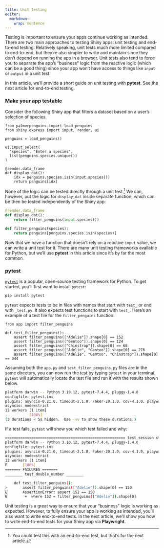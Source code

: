 ```yaml
---
title: Unit testing
editor:
  markdown:
    wrap: sentence
---
```


Testing is important to ensure your apps continue working as intended.
There are two main approaches to testing Shiny apps: unit testing and end-to-end testing.
Relatively speaking, unit tests much more limited compared to end-to-end, but they're also simpler to write and maintain since they don't depend on running the app in a browser.
Unit tests also tend to force you to separate the app's "business" logic from the reactive logic (which can be a good thing) since your app won't have access to things like `input` or `output` in a unit test.

In this article, we'll provide a short guide on unit testing with **pytest**. See the next article for end-to-end testing.

### Make your app testable

Consider the following Shiny app that filters a dataset based on a user's selection of species.

```.python
from palmerpenguins import load_penguins
from shiny.express import input, render, ui

penguins = load_penguins()

ui.input_select(
  "species", "Enter a species",
  list(penguins.species.unique())
)

@render.data_frame
def display_dat():
    idx = penguins.species.isin(input.species())
    return penguins[idx]
```

None of the logic can be tested directly through a unit test.[^end-to-end]
We can, however, put the logic for `display_dat` inside separate function, which can be then be tested independently of the Shiny app:

[^end-to-end]: You could test this with an end-to-end test, but that's for the next article.

```python
@render.data_frame
def display_dat():
    return filter_penguins(input.species())

def filter_penguins(species):
    return penguins[penguins.species.isin(species)]
```

Now that we have a function that doesn't rely on a reactive `input` value, we can write a unit test for it.
There are many unit testing frameworks available for Python, but we'll use **pytest** in this article since it's by far the most common.


### pytest

[`pytest`](https://docs.pytest.org/en/8.2.x/contents.html) is a popular, open-source testing framework for Python.
To get started, you'll first want to install `pytest`:

```bash
pip install pytest
```

`pytest` expects tests to be in files with names that start with `test_` or end with `_test.py`.
It also expects test functions to start with `test_`.
Here's an example of a test file for the `filter_penguins` function:

```.python
from app import filter_penguins

def test_filter_penguins():
    assert filter_penguins(["Adelie"]).shape[0] == 152
    assert filter_penguins(["Gentoo"]).shape[0] == 124
    assert filter_penguins(["Chinstrap"]).shape[0] == 68
    assert filter_penguins(["Adelie", "Gentoo"]).shape[0] == 276
    assert filter_penguins(["Adelie", "Gentoo", "Chinstrap"]).shape[0] == 344
```

Assuming both the `app.py` and `test_filter_penguins.py` files are in the same directory, you can now run the test by typing `pytest` in your terminal.
`pytest` will automatically locate the test file and run it with the results shown below.

```bash
platform darwin -- Python 3.10.12, pytest-7.4.4, pluggy-1.4.0
configfile: pytest.ini
plugins: asyncio-0.21.0, timeout-2.1.0, Faker-20.1.0, cov-4.1.0, playwright-0.4.4, rerunfailures-11.1.2, xdist-3.3.1, base-url-2.1.0, hydra-core-1.3.2, anyio-3.7.0, syrupy-4.0.5, shiny-1.0.0
asyncio: mode=strict
12 workers [1 item]
.          [100%]
(3 durations < 5s hidden.  Use -vv to show these durations.)
```

If a test fails, `pytest` will show you which test failed and why:

```bash
======================================================= test session starts =======================================================
platform darwin -- Python 3.10.12, pytest-7.4.4, pluggy-1.4.0
configfile: pytest.ini
plugins: asyncio-0.21.0, timeout-2.1.0, Faker-20.1.0, cov-4.1.0, playwright-0.4.4, rerunfailures-11.1.2, xdist-3.3.1, base-url-2.1.0, hydra-core-1.3.2, anyio-3.7.0, syrupy-4.0.5, shiny-1.0.0
asyncio: mode=strict
12 workers [1 item]
F       [100%]
======= FAILURES =======
________ test_double_number ________

    def test_filter_penguins():
>       assert filter_penguins(["Adelie"]).shape[0] == 150
E       AssertionError: assert 152 == 150
E        +  where 152 = filter_penguins(["Adelie"]).shape[0]

```

Unit testing is a great way to ensure that your "business" logic is working as expected.
However, to fully ensure your app is working as intended, you'll also want to write end-to-end tests.
In the next article, we'll show you how to write end-to-end tests for your Shiny app via **Playwright**.
